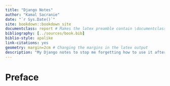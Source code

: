 ```yaml
--- 
title: "Django Notes"
author: "Kamal Sacranie"
date: "`r Sys.Date()`"
site: bookdown::bookdown_site
documentclass: report # Makes the latex preamble contain \documentclass{report} which is my preferred layout
bibliography: [../sources/book.bib]
biblio-style: apalike
link-citations: yes
geometry: margin=2cm # Changing the margins in the latex output
description: "My Django notes to stop me forgetting how to use it after not coding for like two months"
---
```


# Preface {-}
